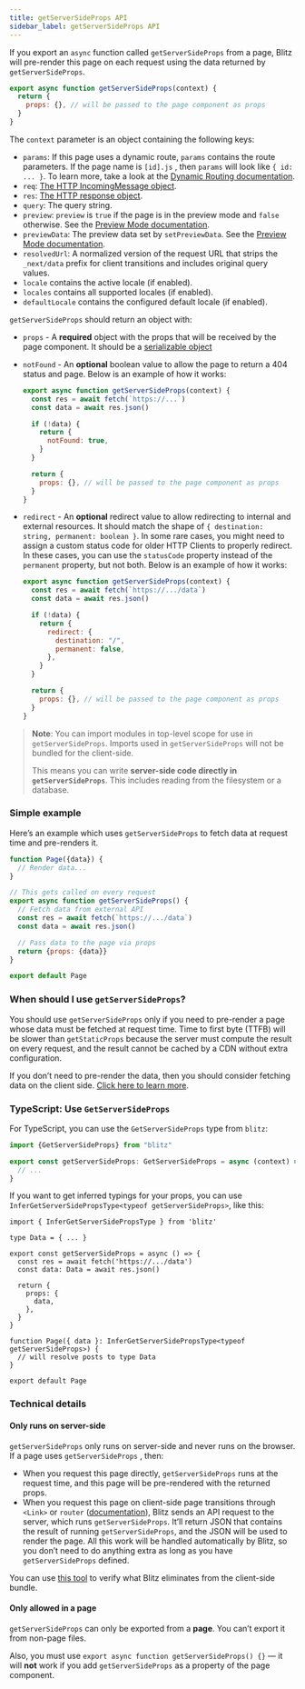 ```yaml
---
title: getServerSideProps API
sidebar_label: getServerSideProps API
---
```


If you export an `async` function called `getServerSideProps` from a page, Blitz will pre-render this page on each request using the data returned by `getServerSideProps`.

```js
export async function getServerSideProps(context) {
  return {
    props: {}, // will be passed to the page component as props
  }
}
```

The `context` parameter is an object containing the following keys:

- `params`: If this page uses a dynamic route, `params` contains the route parameters. If the page name is `[id].js` , then `params` will look like `{ id: ... }`. To learn more, take a look at the [Dynamic Routing documentation](/docs/routing#dynamic-route-segments).
- `req`: [The HTTP IncomingMessage object](https://nodejs.org/api/http.html#http_class_http_incomingmessage).
- `res`: [The HTTP response object](https://nodejs.org/api/http.html#http_class_http_serverresponse).
- `query`: The query string.
- `preview`: `preview` is `true` if the page is in the preview mode and `false` otherwise. See the [Preview Mode documentation](./preview-mode).
- `previewData`: The preview data set by `setPreviewData`. See the [Preview Mode documentation](./preview-mode).
- `resolvedUrl`: A normalized version of the request URL that strips the `_next/data` prefix for client transitions and includes original query values.
- `locale` contains the active locale (if enabled).
- `locales` contains all supported locales (if enabled).
- `defaultLocale` contains the configured default locale (if enabled).

`getServerSideProps` should return an object with:

- `props` - A **required** object with the props that will be received by the page component. It should be a [serializable object](https://en.wikipedia.org/wiki/Serialization)
- `notFound` - An **optional** boolean value to allow the page to return a 404 status and page. Below is an example of how it works:

  ```js
  export async function getServerSideProps(context) {
    const res = await fetch(`https://...`)
    const data = await res.json()

    if (!data) {
      return {
        notFound: true,
      }
    }

    return {
      props: {}, // will be passed to the page component as props
    }
  }
  ```

- `redirect` - An **optional** redirect value to allow redirecting to internal and external resources. It should match the shape of `{ destination: string, permanent: boolean }`. In some rare cases, you might need to assign a custom status code for older HTTP Clients to properly redirect. In these cases, you can use the `statusCode` property instead of the `permanent` property, but not both. Below is an example of how it works:

  ```js
  export async function getServerSideProps(context) {
    const res = await fetch(`https://.../data`)
    const data = await res.json()

    if (!data) {
      return {
        redirect: {
          destination: "/",
          permanent: false,
        },
      }
    }

    return {
      props: {}, // will be passed to the page component as props
    }
  }
  ```

> **Note**: You can import modules in top-level scope for use in `getServerSideProps`.
> Imports used in `getServerSideProps` will not be bundled for the client-side.
>
> This means you can write **server-side code directly in `getServerSideProps`**.
> This includes reading from the filesystem or a database.

### Simple example

Here’s an example which uses `getServerSideProps` to fetch data at request time and pre-renders it.

```jsx
function Page({data}) {
  // Render data...
}

// This gets called on every request
export async function getServerSideProps() {
  // Fetch data from external API
  const res = await fetch(`https://.../data`)
  const data = await res.json()

  // Pass data to the page via props
  return {props: {data}}
}

export default Page
```

### When should I use `getServerSideProps`?

You should use `getServerSideProps` only if you need to pre-render a page whose data must be fetched at request time. Time to first byte (TTFB) will be slower than `getStaticProps` because the server must compute the result on every request, and the result cannot be cached by a CDN without extra configuration.

If you don’t need to pre-render the data, then you should consider fetching data on the client side. [Click here to learn more](/docs/query-usage).

### TypeScript: Use `GetServerSideProps`

For TypeScript, you can use the `GetServerSideProps` type from `blitz`:

```ts
import {GetServerSideProps} from "blitz"

export const getServerSideProps: GetServerSideProps = async (context) => {
  // ...
}
```

If you want to get inferred typings for your props, you can use `InferGetServerSidePropsType<typeof getServerSideProps>`, like this:

```tsx
import { InferGetServerSidePropsType } from 'blitz'

type Data = { ... }

export const getServerSideProps = async () => {
  const res = await fetch('https://.../data')
  const data: Data = await res.json()

  return {
    props: {
      data,
    },
  }
}

function Page({ data }: InferGetServerSidePropsType<typeof getServerSideProps>) {
  // will resolve posts to type Data
}

export default Page
```

### Technical details

#### Only runs on server-side

`getServerSideProps` only runs on server-side and never runs on the browser. If a page uses `getServerSideProps` , then:

- When you request this page directly, `getServerSideProps` runs at the request time, and this page will be pre-rendered with the returned props.
- When you request this page on client-side page transitions through `<Link>` or `router` ([documentation](/docs/router)), Blitz sends an API request to the server, which runs `getServerSideProps`. It’ll return JSON that contains the result of running `getServerSideProps`, and the JSON will be used to render the page. All this work will be handled automatically by Blitz, so you don’t need to do anything extra as long as you have `getServerSideProps` defined.

You can use [this tool](https://next-code-elimination.now.sh/) to verify what Blitz eliminates from the client-side bundle.

#### Only allowed in a page

`getServerSideProps` can only be exported from a **page**. You can’t export it from non-page files.

Also, you must use `export async function getServerSideProps() {}` — it will **not** work if you add `getServerSideProps` as a property of the page component.
